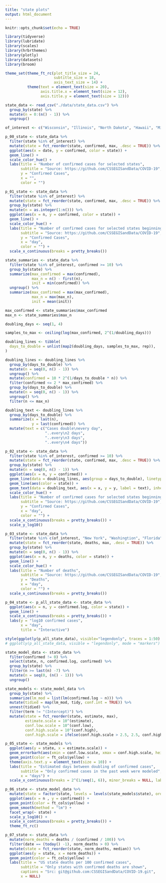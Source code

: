 ```yaml
---
title: "state plots"
output: html_document
---
```


```r
knitr::opts_chunk$set(echo = TRUE)
```

```r
library(tidyverse)
library(lubridate)
library(scales)
library(hrbrthemes)
library(plotly)
library(datasets)
library(broom)

theme_set(theme_ft_rc(plot_title_size = 24,
                      subtitle_size = 18,
                      axis_text_size = 14) +
          theme(text = element_text(size = 20),
                axis.title.x = element_text(size = 12),
                axis.title.y = element_text(size = 12)))
```

```r
state_data <- read_csv("./data/state_data.csv") %>%
  group_by(state) %>%
  mutate(n = 0:(n() - 1)) %>%
  ungroup()
```


```r
of_interest <- c("Wisconsin", "Illinois", "North Dakota", "Hawaii", "Michigan", "Minnesota")

p_00_state <- state_data %>%
  filter(state %in% of_interest) %>%
  mutate(state = fct_reorder(state, confirmed, max, .desc = TRUE)) %>%
  ggplot(aes(x = date, y = confirmed, color = state)) +
  geom_line() +
  scale_color_hue() +
  labs(title = "Number of confirmed cases for selected states",
       subtitle = "Source: https://github.com/CSSEGISandData/COVID-19",
       y = "Confirmed Cases",
       x = "",
       color = "")
```

```r
p_01_state <- state_data %>%
  filter(state %in% of_interest) %>%
  mutate(state = fct_reorder(state, confirmed, max, .desc = TRUE)) %>%
  group_by(state) %>%
  mutate(n = as.integer(1:n())) %>%
  ggplot(aes(x = n, y = confirmed, color = state)) +
  geom_line() +
  scale_color_hue() +
  labs(title = "Number of confirmed cases for selected states beginning when data is available",
       subtitle = "Source: https://github.com/CSSEGISandData/COVID-19",
       y = "Confirmed Cases",
       x = "day",
       color = "") +
  scale_x_continuous(breaks = pretty_breaks())
```

```r
state_summaries <- state_data %>%
  filter(state %in% of_interest, confirmed >= 10) %>%
  group_by(state) %>%
  summarize(max_confirmed = max(confirmed),
            max_n = n() - first(n),
            init = min(confirmed)) %>%
  ungroup() %>%
  summarize(max_confirmed = max(max_confirmed),
            max_n = max(max_n),
            init = mean(init))

max_confirmed <- state_summaries$max_confirmed
max_n <- state_summaries$max_n

doubling_days <- seq(1, 4)

samples_to_max <- ceiling(log(max_confirmed, 2^(1/doubling_days)))

doubling_lines <- tibble(
  days_to_double = unlist(map2(doubling_days, samples_to_max, rep)),
)

doubling_lines <- doubling_lines %>%
  group_by(days_to_double) %>%
  mutate(n = seq(0, n() - 1)) %>%
  ungroup() %>%
  mutate(confirmed = 10 * 2^(1/days_to_double * n)) %>%
  filter(confirmed <= 2 * max_confirmed) %>%
  group_by(days_to_double) %>%
  mutate(n = seq(0, n() - 1)) %>%
  ungroup() %>%
  filter(n <= max_n)

doubling_text <- doubling_lines %>%
  group_by(days_to_double) %>%
  summarize(x = last(n),
            y = last(confirmed)) %>%
  mutate(text = c("Cases double\nevery day",
                  "..every\n2 days",
                  "..every\n3 days",
                  "..every\n4 days"))
```

```r
p_02_state <- state_data %>%
  filter(state %in% of_interest, confirmed >= 10) %>%
  mutate(state = fct_reorder(state, confirmed, max, .desc = TRUE)) %>%
  group_by(state) %>%
  mutate(n = seq(0, n() - 1)) %>%
  ggplot(aes(x = n, y = confirmed)) +
  geom_line(data = doubling_lines, aes(group = days_to_double), linetype = "dashed") +
  geom_line(aes(color = state)) +
  geom_text(data = doubling_text, aes(x = x, y = y, label = text), inherit.aes = FALSE, nudge_x = -0.5) +
  scale_color_hue() +
  labs(title = "Number of confirmed cases for selected states beginning when data is available",
       subtitle = "Source: https://github.com/CSSEGISandData/COVID-19",
       y = "Confirmed Cases",
       x = "day",
       color = "") +
  scale_x_continuous(breaks = pretty_breaks()) +
  scale_y_log10()
```

```r
p_03_state <- state_data %>%
  filter(state %in% c(of_interest, "New York", "Washingtion", "Florida"), deaths > 0) %>%
  mutate(state = fct_reorder(state, deaths, max, .desc = TRUE)) %>%
  group_by(state) %>%
  mutate(n = seq(0, n() - 1)) %>%
  ggplot(aes(x = n, y = deaths, color = state)) +
  geom_line() +
  scale_color_hue() +
  labs(title = "Number of deaths",
       subtitle = "Source: https://github.com/CSSEGISandData/COVID-19",
       y = "Deaths",
       x = "day",
       color = "") +
  scale_x_continuous(breaks = pretty_breaks())
```


```r
p_04_state <- p_all_state_data <- state_data %>%
  ggplot(aes(x = n, y = confirmed.log, color = state)) +
  geom_line() +
  scale_x_continuous(breaks = pretty_breaks()) +
  labs(y = "log10 confirmed cases",
       x = "day",
       title = "Interactive")

style(ggplotly(p_all_state_data), visible="legendonly", traces = 1:50)
# ggplotly(p_all_state_data, visible = "legendonly", mode = "markers")
```



```r
state_model_data <- state_data %>%
  filter(confirmed != 0) %>%
  select(state, n, confirmed.log, confirmed) %>%
  group_by(state) %>%
  filter(n >= last(n) -7) %>%
  mutate(n = seq(0, (n() - 1))) %>%
  ungroup()
```


```r
state_models <- state_model_data %>%
  group_by(state) %>%
  summarize(lm_mod = list(lm(confirmed.log ~ n))) %>%
  mutate(tidied = map(lm_mod, tidy, conf.int = TRUE)) %>%
  unnest(tidied) %>%
  filter(term != "(Intercept)") %>%
  mutate(state = fct_reorder(state, estimate, max),
         estimate.scale = 10^(estimate),
         conf.low.scale = 10^(conf.low),
         conf.high.scale = 10^(conf.high),
         conf.high.scale = ifelse(conf.high.scale > 2.5, 2.5, conf.high.scale))

p_05_state <- state_models %>%
  ggplot(aes(y = state, x = estimate.scale)) +
  geom_errorbarh(aes(xmin = conf.low.scale, xmax = conf.high.scale, height = 0.3)) +
  geom_point(color = ft_cols$yellow) +
  theme(axis.text.y = element_text(size = 10)) +
  labs(title = "Estimated days between doubling of confirmed cases",
       subtitle = "Only confirmed cases in the past week were modeled",
       x = "days") +
  scale_x_continuous(breaks = 2^(1/seq(1, 6)), minor_breaks = NULL, labels = seq(1, 6))
```

```r
p_06_state <- state_model_data %>%
  mutate(state = factor(state, levels = levels(state_models$state), ordered = TRUE)) %>%
  ggplot(aes(x = n , y = confirmed)) +
  geom_point(color = ft_cols$yellow) +
  geom_smooth(method = "lm") +
  facet_wrap(~ state) +
  scale_y_log10() +
  scale_x_continuous(breaks = pretty_breaks()) +
  theme_ft_rc()
```

```r
p_07_state <- state_data %>%
  mutate(norm_deaths = deaths / (confirmed / 100)) %>%
  filter(date == (today() -1), norm_deaths > 0) %>%
  mutate(state = fct_reorder(state, norm_deaths, median)) %>%
  ggplot(aes(y = state, x = norm_deaths)) +
  geom_point(color = ft_cols$yellow) +
  labs(title = "US state deaths per 100 confirmed cases",
       subtitle = "Only states with confirmed deaths are shown",
       captions = "Src: git@github.com:CSSEGISandData/COVID-19.git",
       x = NULL)
```